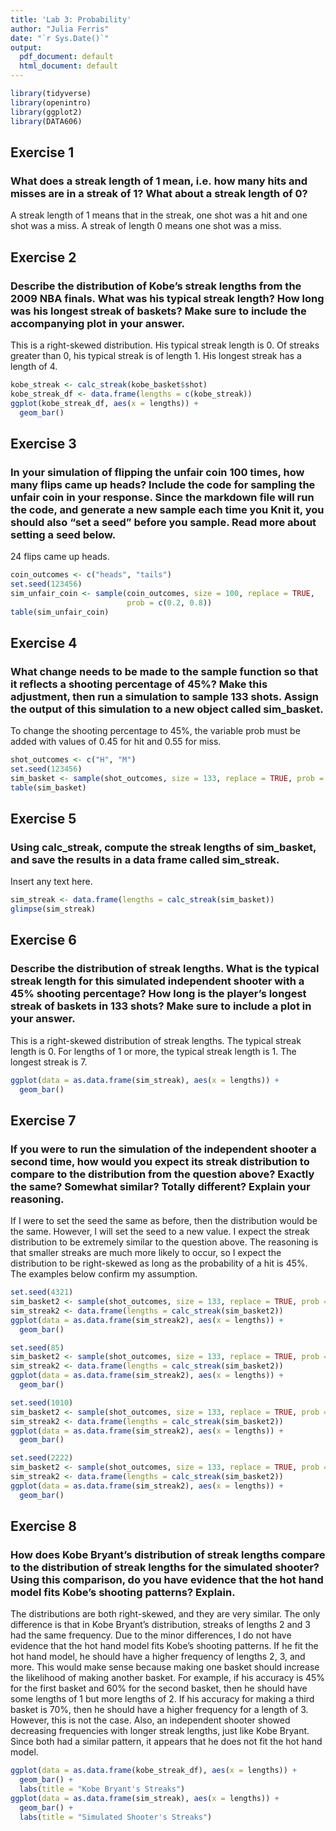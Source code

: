 ---
title: 'Lab 3: Probability'
author: "Julia Ferris"
date: "`r Sys.Date()`"
output:
  pdf_document: default
  html_document: default
---

```{r load-packages, message=FALSE}
library(tidyverse)
library(openintro)
library(ggplot2)
library(DATA606)
```

## Exercise 1
### What does a streak length of 1 mean, i.e. how many hits and misses are in a streak of 1? What about a streak length of 0?

A streak length of 1 means that in the streak, one shot was a hit and one shot was a miss. A streak of length 0 means one shot was a miss.


## Exercise 2
### Describe the distribution of Kobe's streak lengths from the 2009 NBA finals. What was his typical streak length? How long was his longest streak of baskets? Make sure to include the accompanying plot in your answer.

This is a right-skewed distribution. His typical streak length is 0. Of streaks greater than 0, his typical streak is of length 1. His longest streak has a length of 4.

```{r exercise-2}
kobe_streak <- calc_streak(kobe_basket$shot)
kobe_streak_df <- data.frame(lengths = c(kobe_streak))
ggplot(kobe_streak_df, aes(x = lengths)) +
  geom_bar()
```


## Exercise 3
### In your simulation of flipping the unfair coin 100 times, how many flips came up heads? Include the code for sampling the unfair coin in your response. Since the markdown file will run the code, and generate a new sample each time you Knit it, you should also "set a seed" before you sample. Read more about setting a seed below.

24 flips came up heads.

```{r exercise-3}
coin_outcomes <- c("heads", "tails")
set.seed(123456)
sim_unfair_coin <- sample(coin_outcomes, size = 100, replace = TRUE, 
                          prob = c(0.2, 0.8))
table(sim_unfair_coin)
```


## Exercise 4
### What change needs to be made to the sample function so that it reflects a shooting percentage of 45%? Make this adjustment, then run a simulation to sample 133 shots. Assign the output of this simulation to a new object called sim_basket.

To change the shooting percentage to 45%, the variable prob must be added with values of 0.45 for hit and 0.55 for miss.

```{r exercise-4}
shot_outcomes <- c("H", "M")
set.seed(123456)
sim_basket <- sample(shot_outcomes, size = 133, replace = TRUE, prob = c(0.45, 0.55))
table(sim_basket)
```


## Exercise 5
### Using calc_streak, compute the streak lengths of sim_basket, and save the results in a data frame called sim_streak.

Insert any text here.

```{r exercise-5}
sim_streak <- data.frame(lengths = calc_streak(sim_basket))
glimpse(sim_streak)
```


## Exercise 6
### Describe the distribution of streak lengths. What is the typical streak length for this simulated independent shooter with a 45% shooting percentage? How long is the player's longest streak of baskets in 133 shots? Make sure to include a plot in your answer.

This is a right-skewed distribution of streak lengths. The typical streak length is 0. For lengths of 1 or more, the typical streak length is 1. The longest streak is 7.

```{r exercise-6}
ggplot(data = as.data.frame(sim_streak), aes(x = lengths)) +
  geom_bar()
```


## Exercise 7
### If you were to run the simulation of the independent shooter a second time, how would you expect its streak distribution to compare to the distribution from the question above? Exactly the same? Somewhat similar? Totally different? Explain your reasoning.

If I were to set the seed the same as before, then the distribution would be the same. However, I will set the seed to a new value. I expect the streak distribution to be extremely similar to the question above. The reasoning is that smaller streaks are much more likely to occur, so I expect the distribution to be right-skewed as long as the probability of a hit is 45%. The examples below confirm my assumption.

```{r exercise-7}
set.seed(4321)
sim_basket2 <- sample(shot_outcomes, size = 133, replace = TRUE, prob = c(0.45, 0.55))
sim_streak2 <- data.frame(lengths = calc_streak(sim_basket2))
ggplot(data = as.data.frame(sim_streak2), aes(x = lengths)) +
  geom_bar()

set.seed(85)
sim_basket2 <- sample(shot_outcomes, size = 133, replace = TRUE, prob = c(0.45, 0.55))
sim_streak2 <- data.frame(lengths = calc_streak(sim_basket2))
ggplot(data = as.data.frame(sim_streak2), aes(x = lengths)) +
  geom_bar()

set.seed(1010)
sim_basket2 <- sample(shot_outcomes, size = 133, replace = TRUE, prob = c(0.45, 0.55))
sim_streak2 <- data.frame(lengths = calc_streak(sim_basket2))
ggplot(data = as.data.frame(sim_streak2), aes(x = lengths)) +
  geom_bar()

set.seed(2222)
sim_basket2 <- sample(shot_outcomes, size = 133, replace = TRUE, prob = c(0.45, 0.55))
sim_streak2 <- data.frame(lengths = calc_streak(sim_basket2))
ggplot(data = as.data.frame(sim_streak2), aes(x = lengths)) +
  geom_bar()
```

## Exercise 8
### How does Kobe Bryant's distribution of streak lengths compare to the distribution of streak lengths for the simulated shooter? Using this comparison, do you have evidence that the hot hand model fits Kobe's shooting patterns? Explain.

The distributions are both right-skewed, and they are very similar. The only difference is that in Kobe Bryant's distribution, streaks of lengths 2 and 3 had the same frequency. Due to the minor differences, I do not have evidence that the hot hand model fits Kobe's shooting patterns. If he fit the hot hand model, he should have a higher frequency of lengths 2, 3, and more. This would make sense because making one basket should increase the likelihood of making another basket. For example, if his accuracy is 45% for the first basket and 60% for the second basket, then he should have some lengths of 1 but more lengths of 2. If his accuracy for making a third basket is 70%, then he should have a higher frequency for a length of 3. However, this is not the case. Also, an independent shooter showed decreasing frequencies with longer streak lengths, just like Kobe Bryant. Since both had a similar pattern, it appears that he does not fit the hot hand model.

```{r exercise-8, fig.show = "hold", out.width = "50%"}
ggplot(data = as.data.frame(kobe_streak_df), aes(x = lengths)) +
  geom_bar() +
  labs(title = "Kobe Bryant's Streaks")
ggplot(data = as.data.frame(sim_streak), aes(x = lengths)) +
  geom_bar() +
  labs(title = "Simulated Shooter's Streaks")
```


